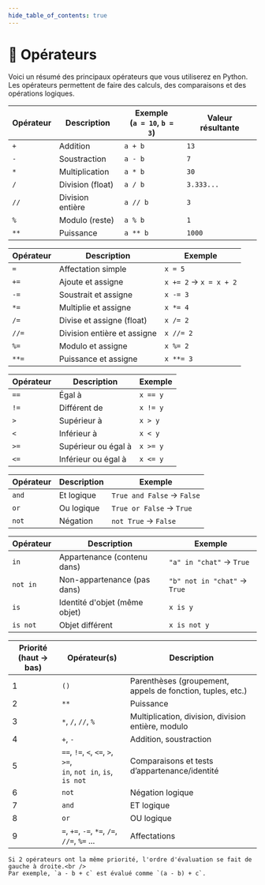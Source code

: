 ```yaml
---
hide_table_of_contents: true
---
```


# 🧮 Opérateurs

Voici un résumé des principaux opérateurs que vous utiliserez en Python.<br />
Les opérateurs permettent de faire des calculs, des comparaisons et des opérations logiques.

<Tabs>

<TabItem value="arith" label="Arithmétiques">

| Opérateur     | Description       | Exemple<br /> (`a = 10`, `b = 3`)   | Valeur résultante    |
|---------------|-------------------|-------------------------------|-----------------------|
| `+`           | Addition          | `a + b`                       | `13`                  |
| `-`           | Soustraction      | `a - b`                       | `7`                   |
| `*`           | Multiplication    | `a * b`                       | `30`                  |
| `/`           | Division (float)  | `a / b`                       | `3.333...`            |
| `//`          | Division entière  | `a // b`                      | `3`                   |
| `%`           | Modulo (reste)    | `a % b`                       | `1`                   |
| `**`          | Puissance         | `a ** b`                      | `1000`                |

</TabItem>

<TabItem value="affect" label="Affectation">

| Opérateur | Description                        | Exemple |
|------------|------------------------------------|---------|
| `=`        | Affectation simple                | `x = 5` |
| `+=`       | Ajoute et assigne                 | `x += 2` → `x = x + 2` |
| `-=`       | Soustrait et assigne              | `x -= 3` |
| `*=`       | Multiplie et assigne              | `x *= 4` |
| `/=`       | Divise et assigne (float)         | `x /= 2` |
| `//=`      | Division entière et assigne       | `x //= 2` |
| `%=`       | Modulo et assigne                 | `x %= 2` |
| `**=`      | Puissance et assigne              | `x **= 3` |

</TabItem>

<TabItem value="compar" label="Comparaison">

| Opérateur | Description                  | Exemple |
|------------|------------------------------|---------|
| `==`       | Égal à                       | `x == y` |
| `!=`       | Différent de                 | `x != y` |
| `>`        | Supérieur à                  | `x > y` |
| `<`        | Inférieur à                  | `x < y` |
| `>=`       | Supérieur ou égal à          | `x >= y` |
| `<=`       | Inférieur ou égal à          | `x <= y` |

</TabItem>

<TabItem value="logique" label="Logiques (booléens)">

| Opérateur | Description       | Exemple |
|------------|-------------------|---------|
| `and`      | Et logique         | `True and False` → `False` |
| `or`       | Ou logique         | `True or False` → `True` |
| `not`      | Négation           | `not True` → `False` |

</TabItem>

<TabItem value="autres" label="Autres utiles">

| Opérateur | Description                   | Exemple |
|------------|-------------------------------|---------|
| `in`       | Appartenance (contenu dans)   | `"a" in "chat"` → `True` |
| `not in`   | Non-appartenance (pas dans)   | `"b" not in "chat"` → `True` |
| `is`       | Identité d'objet (même objet) | `x is y` |
| `is not`   | Objet différent               | `x is not y` |

</TabItem>

<TabItem value="priorite" label="Priorité des opérateurs">

| Priorité (haut → bas) | Opérateur(s) | Description |
|-----------------------|--------------|-------------|
| 1 | `()` | Parenthèses (groupement, appels de fonction, tuples, etc.) |
| 2 | `**` | Puissance |
| 3 | `*`, `/`, `//`, `%` | Multiplication, division, division entière, modulo |
| 4 | `+`, `-` | Addition, soustraction |
| 5 | `==`, `!=`, `<`, `<=`, `>`, `>=`,<br />`in`, `not in`, `is`, `is not` | Comparaisons et tests d’appartenance/identité |
| 6 | `not` | Négation logique |
| 7 | `and` | ET logique |
| 8 | `or` | OU logique |
| 9 | `=`, `+=`, `-=`, `*=`, `/=`, `//=`, `%=` ... | Affectations |

    Si 2 opérateurs ont la même priorité, l'ordre d'évaluation se fait de gauche à droite.<br />
    Par exemple, `a - b + c` est évalué comme `(a - b) + c`.

</TabItem>

</Tabs>